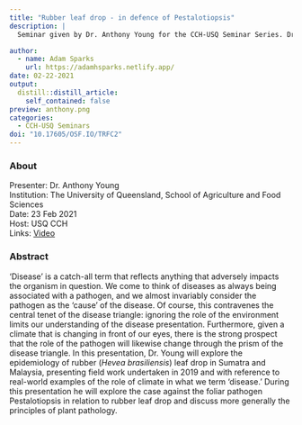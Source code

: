 ```yaml
---
title: "Rubber leaf drop - in defence of Pestalotiopsis"
description: |
  Seminar given by Dr. Anthony Young for the CCH-USQ Seminar Series. Dr. Young is a Senior Lecturer in Crop Protection at The University of Queensland, Gatton Campus. In this seminar, he will explore the epidemiology of rubber (_Hevea brasiliensis_) leaf drop in Sumatra and Malaysia, presenting field work undertaken in 2019 and with reference to real-world examples of the role of climate in what we term 'disease.'

author:
  - name: Adam Sparks
    url: https://adamhsparks.netlify.app/
date: 02-22-2021
output:
  distill::distill_article:
    self_contained: false
preview: anthony.png
categories:
  - CCH-USQ Seminars
doi: "10.17605/OSF.IO/TRFC2"
---
```


### About

Presenter: Dr. Anthony Young\
Institution: The University of Queensland, School of Agriculture and Food Sciences\
Date: 23 Feb 2021\
Host: USQ CCH\
Links: [Video](https://youtu.be/mxSiEFcgLak)

### Abstract

'Disease' is a catch-all term that reflects anything that adversely impacts the organism in question.
We come to think of diseases as always being associated with a pathogen, and we almost invariably consider the pathogen as the 'cause' of the disease.
Of course, this contravenes the central tenet of the disease triangle: ignoring the role of the environment limits our understanding of the disease presentation.
Furthermore, given a climate that is changing in front of our eyes, there is the strong prospect that the role of the pathogen will likewise change through the prism of the disease triangle.
In this presentation, Dr. Young will explore the epidemiology of rubber (*Hevea brasiliensis*) leaf drop in Sumatra and Malaysia, presenting field work undertaken in 2019 and with reference to real-world examples of the role of climate in what we term 'disease.' During this presentation he will explore the case against the foliar pathogen Pestalotiopsis in relation to rubber leaf drop and discuss more generally the principles of plant pathology.
